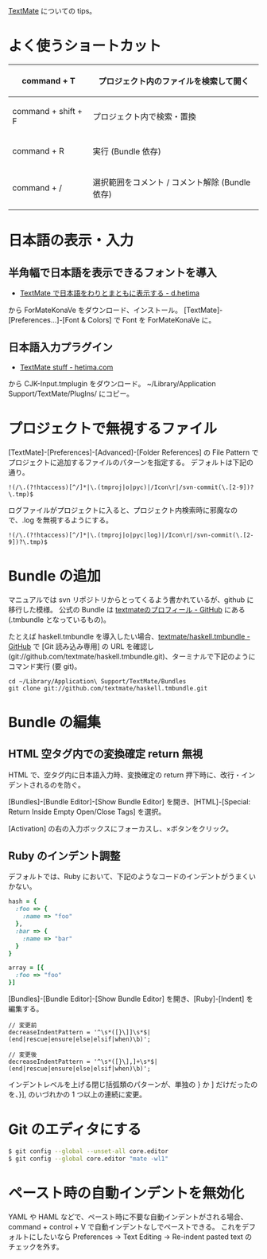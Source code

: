 [http://macromates.com/ TextMate] についての tips。

= よく使うショートカット =
{|class="wikitable"
! command + T
| プロジェクト内のファイルを検索して開く
|-
! command + shift + F
| プロジェクト内で検索・置換
|-
! command + R
| 実行 (Bundle 依存)
|-
! command + /
| 選択範囲をコメント / コメント解除 (Bundle 依存)
|}

= 日本語の表示・入力 =
== 半角幅で日本語を表示できるフォントを導入 ==
* [http://d.hatena.ne.jp/hetima/20061102/1162435711 TextMate で日本語をわりとまともに表示する - d.hetima]
から ForMateKonaVe をダウンロード、インストール。
[TextMate]-[Preferences...]-[Font & Colors] で Font を ForMateKonaVe に。

== 日本語入力プラグイン ==
* [http://hetima.com/textmate/index.html TextMate stuff - hetima.com]
から CJK-Input.tmplugin をダウンロード。
~/Library/Application Support/TextMate/PlugIns/ にコピー。

= プロジェクトで無視するファイル =
[TextMate]-[Preferences]-[Advanced]-[Folder References] の File Pattern でプロジェクトに追加するファイルのパターンを指定する。
デフォルトは下記の通り。
<pre>
!(/\.(?!htaccess)[^/]*|\.(tmproj|o|pyc)|/Icon\r|/svn-commit(\.[2-9])?\.tmp)$
</pre>
ログファイルがプロジェクトに入ると、プロジェクト内検索時に邪魔なので、.log を無視するようにする。
<pre>
!(/\.(?!htaccess)[^/]*|\.(tmproj|o|pyc|log)|/Icon\r|/svn-commit(\.[2-9])?\.tmp)$
</pre>

= Bundle の追加 =
マニュアルでは svn リポジトリからとってくるよう書かれているが、github に移行した模様。
公式の Bundle は [https://github.com/textmate textmateのプロフィール - GitHub] にある (.tmbundle となっているもの)。

たとえば haskell.tmbundle を導入したい場合、[https://github.com/textmate/haskell.tmbundle textmate/haskell.tmbundle - GitHub] で [Git 読み込み専用] の URL を確認し (git://github.com/textmate/haskell.tmbundle.git)、ターミナルで下記のようにコマンド実行 (要 git)。
<pre>
cd ~/Library/Application\ Support/TextMate/Bundles
git clone git://github.com/textmate/haskell.tmbundle.git
</pre>

= Bundle の編集 =
== HTML 空タグ内での変換確定 return 無視 ==
HTML で、空タグ内に日本語入力時、変換確定の return 押下時に、改行・インデントされるのを防ぐ。

[Bundles]-[Bundle Editor]-[Show Bundle Editor] を開き、[HTML]-[Special: Return Inside Empty Open/Close Tags] を選択。

[Activation] の右の入力ボックスにフォーカスし、×ボタンをクリック。

== Ruby のインデント調整 ==
デフォルトでは、Ruby において、下記のようなコードのインデントがうまくいかない。
<source lang="ruby">
hash = {
  :foo => {
    :name => "foo"
  },
  :bar => {
    :name => "bar"
  }
}

array = [{
  :foo => "foo"
}]
</source>
[Bundles]-[Bundle Editor]-[Show Bundle Editor] を開き、[Ruby]-[Indent] を編集する。
<pre>
// 変更前
decreaseIndentPattern = '^\s*([}\]]\s*$|(end|rescue|ensure|else|elsif|when)\b)';
</pre>
<pre>
// 変更後
decreaseIndentPattern = '^\s*([}\],]+\s*$|(end|rescue|ensure|else|elsif|when)\b)';
</pre>
インデントレベルを上げる閉じ括弧類のパターンが、単独の } か ] だけだったのを、}], のいづれかの 1 つ以上の連続に変更。

= Git のエディタにする =

<source lang="bash">
$ git config --global --unset-all core.editor
$ git config --global core.editor "mate -wl1"
</source>

= ペースト時の自動インデントを無効化 =

YAML や HAML などで、ペースト時に不要な自動インデントがされる場合、command + control + V で自動インデントなしでペーストできる。
これをデフォルトにしたいなら Preferences -> Text Editing -> Re-indent pasted text のチェックを外す。